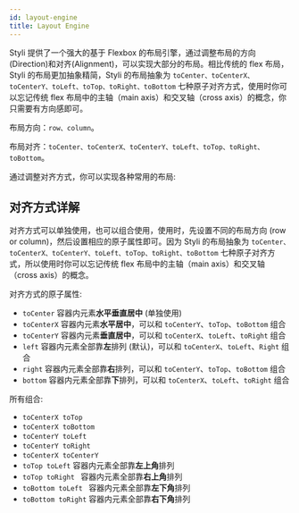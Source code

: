 ```yaml
---
id: layout-engine
title: Layout Engine
---
```



Styli 提供了一个强大的基于 Flexbox 的布局引擎，通过调整布局的方向(Direction)和对齐(Alignment)，可以实现大部分的布局。相比传统的 flex 布局，Styli 的布局更加抽象精简，Styli 的布局抽象为 `toCenter、toCenterX、toCenterY、toLeft、toTop、toRight、toBottom` 七种原子对齐方式，使用时你可以忘记传统 flex 布局中的主轴（main axis）和交叉轴（cross axis）的概念，你只需要有方向感即可。

布局方向：`row、column`。

布局对齐：`toCenter、toCenterX、toCenterY、toLeft、toTop、toRight、toBottom`。

通过调整对齐方式，你可以实现各种常用的布局:

<FlexLayout />

## 对齐方式详解

对齐方式可以单独使用，也可以组合使用，使用时，先设置不同的布局方向 (row or column)，然后设置相应的原子属性即可。因为 Styli 的布局抽象为 `toCenter、toCenterX、toCenterY、toLeft、toTop、toRight、toBottom` 七种原子对齐方式，所以使用时你可以忘记传统 flex 布局中的主轴（main axis）和交叉轴（cross axis）的概念。

对齐方式的原子属性:

- `toCenter` 容器内元素**水平垂直居中** (单独使用)
- `toCenterX` 容器内元素**水平居中**，可以和 `toCenterY`、`toTop`、`toBottom` 组合
- `toCenterY` 容器内元素**垂直居中**，可以和 `toCenterX`、`toLeft`、`toRight` 组合
- `left` 容器内元素全部靠**左**排列 (默认)，可以和 `toCenterX`、`toLeft`、`Right` 组合
- `right` 容器内元素全部靠**右**排列，可以和 `toCenterY`、`toTop`、`toBottom` 组合
- `bottom` 容器内元素全部靠**下**排列，可以和 `toCenterX`、`toLeft`、`toRight` 组合

所有组合:

- `toCenterX toTop`
- `toCenterX toBottom`
- `toCenterY toLeft`
- `toCenterY toRight`
- `toCenterX toCenterY`
- `toTop toLeft` 容器内元素全部靠**左上角**排列
- `toTop toRight ` 容器内元素全部靠**右上角**排列
- `toBottom toLeft ` 容器内元素全部靠**左下角**排列
- `toBottom toRight` 容器内元素全部靠**右下角**排列
